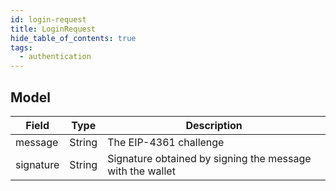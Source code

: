 ```yaml
---
id: login-request
title: LoginRequest
hide_table_of_contents: true
tags:
  - authentication
---
```


## Model

| Field             | Type   | Description                                                                     |
|-------------------|--------|---------------------------------------------------------------------------------|
| message           | String | The EIP-4361 challenge                                                          |
| signature         | String | Signature obtained by signing the message with the wallet                       |
